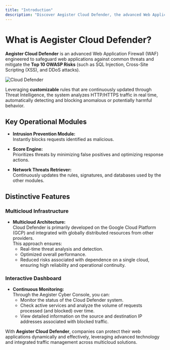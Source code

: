 ```yaml
---
title: "Introduction"
description: "Discover Aegister Cloud Defender, the advanced Web Application Firewall (WAF) designed to protect web applications from common threats and mitigate top OWASP risks."
---
```


# What is Aegister Cloud Defender?

**Aegister Cloud Defender** is an advanced Web Application Firewall (WAF) engineered to safeguard web applications against common threats and mitigate the **Top 10 OWASP Risks** (such as SQL Injection, Cross-Site Scripting (XSS), and DDoS attacks).

![Cloud Defender](https://aegister.com/static/images/solutions/cloud-defender.webp)

Leveraging **customizable** rules that are continuously updated through Threat Intelligence, the system analyzes HTTP/HTTPS traffic in real time, automatically detecting and blocking anomalous or potentially harmful behavior.

## Key Operational Modules

- **Intrusion Prevention Module:**  
  Instantly blocks requests identified as malicious.
  
- **Score Engine:**  
  Prioritizes threats by minimizing false positives and optimizing response actions.
  
- **Network Threats Retriever:**  
  Continuously updates the rules, signatures, and databases used by the other modules.

## Distinctive Features

### Multicloud Infrastructure
- **Multicloud Architecture:**  
  Cloud Defender is primarily developed on the Google Cloud Platform (GCP) and integrated with globally distributed resources from other providers.  
  This approach ensures:
  - Real-time threat analysis and detection.
  - Optimized overall performance.
  - Reduced risks associated with dependence on a single cloud, ensuring high reliability and operational continuity.

### Interactive Dashboard
- **Continuous Monitoring:**  
  Through the Aegister Cyber Console, you can:
  - Monitor the status of the Cloud Defender system.
  - Check active services and analyze the volume of requests processed (and blocked) over time.
  - View detailed information on the source and destination IP addresses associated with blocked traffic.

With **Aegister Cloud Defender**, companies can protect their web applications dynamically and effectively, leveraging advanced technology and integrated traffic management across multicloud solutions.